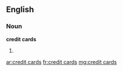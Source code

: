 ==English==
===Noun===
'''credit cards''' {{p}}
#{{plural of|credit card}}

[[ar:credit cards]]
[[fr:credit cards]]
[[mg:credit cards]]